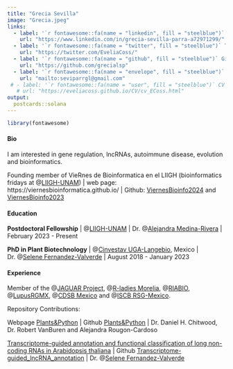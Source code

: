 ```yaml
---
title: "Grecia Sevilla"
image: "Grecia.jpeg"
links:
  - label: '`r fontawesome::fa(name = "linkedin", fill = "steelblue")` LinkedIn'
    url: "https://www.linkedin.com/in/grecia-sevilla-parra-a72971299/"
  - label: '`r fontawesome::fa(name = "twitter", fill = "steelblue")` Twitter'
    url: "https://twitter.com/EveliaCoss/"
  - label: '`r fontawesome::fa(name = "github", fill = "steelblue")` Github'
    url: "https://github.com/grecialsp"
  - label: '`r fontawesome::fa(name = "envelope", fill = "steelblue")` Mail'
    url: "mailto:seviparrgl@gmail.com"
 # - label: '`r fontawesome::fa(name = "user", fill = "steelblue")` CV'
   # url: "https://eveliacoss.github.io/CV/cv_ECoss.html" 
output:
  postcards::solana
---
```


```r
library(fontawesome)
```

#### **Bio** 

I am interested in gene regulation, lncRNAs, autoimmune disease, evolution and bioinformatics. 

Founding member of VieRnes de Bioinformatica en el LIIGH (bioinformatics fridays at @[LIIGH-UNAM](https://twitter.com/LIIGH_UNAM)) | web page: https://viernesbioinformatica.github.io/ | Github: [ViernesBioinfo2024](https://github.com/EveliaCoss/ViernesBioinfo2024) and [ViernesBioinfo2023](https://github.com/EveliaCoss/ViernesBioinfo2023)

#### **Education**

**Postdoctoral Fellowship** | @[LIIGH-UNAM](https://twitter.com/LIIGH_UNAM) | Dr. @[Alejandra Medina-Rivera](https://twitter.com/AleMedinaRivera) | February 2023 - Present

**PhD in Plant Biotechnology** | @[Cinvestav UGA-Langebio](https://twitter.com/uga_langebio), Mexico | Dr. @[Selene Fernandez-Valverde](https://twitter.com/SelFdz) | August 2018 - January 2023

#### **Experience**

Member of the @[JAGUAR Project](https://twitter.com/PJaguarLATAM), @[R-ladies Morelia](https://www.facebook.com/profile.php?id=100093337606435), @[RIABIO](https://twitter.com/RiaBioNet), @[LupusRGMX](https://lupusrgmx.liigh.unam.mx/quienes-somos.html), @[CDSB Mexico](https://twitter.com/CDSBMexico) and @[ISCB RSG-Mexico](https://x.com/rsg_iscb_mexico?lang=es).

Repository Contributions: 

Webpage [Plants&Python](https://plantsandpython.github.io/PlantsAndPython/00_Opening_page.html) | Github [Plants&Python](https://github.com/PlantsAndPython/PlantsAndPython) | Dr. Daniel H. Chitwood, Dr. Robert VanBuren and Alejandra Rougon-Cardoso

[Transcriptome-guided annotation and functional classification of long non-coding RNAs in Arabidopsis thaliana](https://pubmed.ncbi.nlm.nih.gov/35982083/) | Github [Transcriptome-guided_lncRNA_annotation](https://github.com/RegRNALab/Transcriptome-guided_lncRNA_annotation) | Dr. @[Selene Fernandez-Valverde](https://twitter.com/SelFdz)

